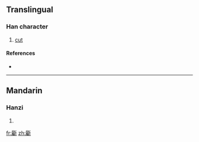 ==Translingual==

===Han character===
{{Han char|rn=69|rad=斤|as=21|sn=25|four=7222<sub>1</sub>|canj=尸戈竹一中 (SIHML)}}

# [[cut]]

====References====
* {{Han ref|kx=0481.020|dkj=13619|dj=0842.040|hdz=32029.050|uh=65B8|ud=26040|bh=F8F0|bd=63728}}

----

==Mandarin==

===Hanzi===
{{cmn-hanzi|pin=[[zhǔ]] ([[zhu3]])|wg=chu<sup>3</sup>}}

# {{defn|Mandarin}}

[[fr:斸]]
[[zh:斸]]